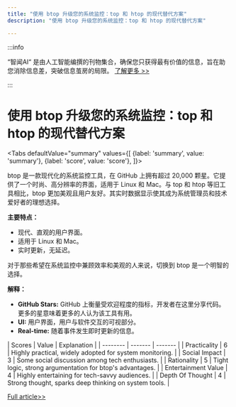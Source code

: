 ```yaml
---
title: "使用 btop 升级您的系统监控：top 和 htop 的现代替代方案"
description: "使用 btop 升级您的系统监控：top 和 htop 的现代替代方案"

---
```



:::info

“智闻AI“ 是由人工智能编撰的刊物集合，确保您只获得最有价值的信息，旨在助您消除信息差，突破信息茧房的局限。  [了解更多 >>](/)

:::

# 使用 btop 升级您的系统监控：top 和 htop 的现代替代方案


<Tabs
	defaultValue="summary"
	values={[
	{label: 'summary', value: 'summary'},
	{label: 'score', value: 'score'},
]}>
<TabItem value="summary">


btop 是一款现代化的系统监控工具，在 GitHub 上拥有超过 20,000 颗星。它提供了一个时尚、高分辨率的界面，适用于 Linux 和 Mac。与 top 和 htop 等旧工具相比，btop 更加美观且用户友好。其实时数据显示使其成为系统管理员和技术爱好者的理想选择。

**主要特点：**
- 现代、直观的用户界面。
- 适用于 Linux 和 Mac。
- 实时更新，无延迟。

对于那些希望在系统监控中兼顾效率和美观的人来说，切换到 btop 是一个明智的选择。

**解释：**
- **GitHub Stars:** GitHub 上衡量受欢迎程度的指标，开发者在这里分享代码。更多的星意味着更多的人认为该工具有用。
- **UI:** 用户界面，用户与软件交互的可视部分。
- **Real-time:** 随着事件发生即时更新的信息。
</TabItem>
<TabItem value="score">
	| Scores     | Value   | Explanation |
	| -------- | ------- | ------- |
	| Practicality  | 6    | Highly practical, widely adopted for system monitoring.    |
	| Social Impact | 3     | Some social discussion among tech enthusiasts.    |
	| Rationality    | 5    | Tight logic, strong argumentation for btop's advantages.    |
	| Entertainment Value    | 4    | Highly entertaining for tech-savvy audiences.    |
	| Depth Of Thought    | 4    | Strong thought, sparks deep thinking on system tools.    |
</TabItem>
</Tabs>

[Full article>>](https://github.com/ruanyf/weekly/issues/5252)
